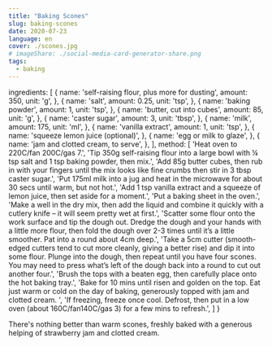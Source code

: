 ```yaml
---
title: "Baking Scones"
slug: baking-scones
date: 2020-07-23
language: en
cover: ./scones.jpg
# imageShare: ./social-media-card-generator-share.png
tags:
  - baking
---
```


  ingredients: [
    {
      name: 'self-raising flour, plus more for dusting',
      amount: 350,
      unit: 'g',
    },
    {
      name: 'salt',
      amount: 0.25,
      unit: 'tsp',
    },
    {
      name: 'baking powder',
      amount: 1,
      unit: 'tsp',
    },
    {
      name: 'butter, cut into cubes',
      amount: 85,
      unit: 'g',
    },
    {
      name: 'caster sugar',
      amount: 3,
      unit: 'tbsp',
    },
    {
      name: 'milk',
      amount: 175,
      unit: 'ml',
    },
    {
      name: 'vanilla extract',
      amount: 1,
      unit: 'tsp',
    },
    {
      name: 'squeeze lemon juice (optional)',
    },
    {
      name: 'egg or milk to glaze',
    },
    {
      name: 'jam and clotted cream, to serve',
    },
  ],
  method: [
    'Heat oven to 220C/fan 200C/gas 7.',
    'Tip 350g self-raising flour into a large bowl with ¼ tsp salt and 1 tsp baking powder, then mix.',
    'Add 85g butter cubes, then rub in with your fingers until the mix looks like fine crumbs then stir in 3 tbsp caster sugar.',
    'Put 175ml milk into a jug and heat in the microwave for about 30 secs until warm, but not hot.',
    'Add 1 tsp vanilla extract and a squeeze of lemon juice, then set aside for a moment.',
    'Put a baking sheet in the oven.',
    'Make a well in the dry mix, then add the liquid and combine it quickly with a cutlery knife – it will seem pretty wet at first.',
    'Scatter some flour onto the work surface and tip the dough out. Dredge the dough and your hands with a little more flour, then fold the dough over 2-3 times until it’s a little smoother. Pat into a round about 4cm deep.',
    'Take a 5cm cutter (smooth-edged cutters tend to cut more cleanly, giving a better rise) and dip it into some flour. Plunge into the dough, then repeat until you have four scones. You may need to press what’s left of the dough back into a round to cut out another four.',
    'Brush the tops with a beaten egg, then carefully place onto the hot baking tray.',
    'Bake for 10 mins until risen and golden on the top. Eat just warm or cold on the day of baking, generously topped with jam and clotted cream. ',
    'If freezing, freeze once cool. Defrost, then put in a low oven (about 160C/fan140C/gas 3) for a few mins to refresh.',
  ]
}

There's nothing better than warm scones, freshly baked with a generous helping of strawberry jam and clotted cream.


<Recipe recipe={recipe} />